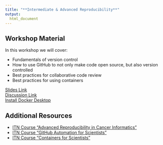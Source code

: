 ```yaml
---
title: "**Intermediate & Advanced Reproducibility**"
output:
  html_document
---
```


## Workshop Material

In this workshop we will cover:

- Fundamentals of version control
- How to use GitHub to not only make code open source, but also version controlled
- Best practices for collaborative code review
- Best practices for using containers


<div class = "link_button"><a href="https://docs.google.com/presentation/d/1_5FJ6SYA2t1F7BX5-Vvzi2LHEVUmXS4eFvousSqcl9w/edit?usp=sharing" target="_blank"> Slides Link</a></div>

<div class = "slido_button"><a href="https://app.sli.do/event/cuq3YHBLQiBY5fe8w1A5qy" target="_blank"> Discussion Link </a></div>


<div class = "resource_button"><a
href="https://www.docker.com/products/docker-desktop/" target="_blank"> Install Docker Desktop </a></div>

## Additional Resources

- [ITN Course "Advanced Reproducibility in Cancer Informatics"](https://jhudatascience.org/Adv_Reproducibility_in_Cancer_Informatics/introduction.html)
- [ITN Course "GitHub Automation for Scientists"](https://hutchdatascience.org/GitHub_Automation_for_Scientists/)
- [ITN Course "Containers for Scientists"](https://hutchdatascience.org/Containers_for_Scientists/)
